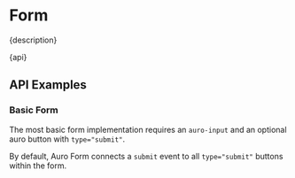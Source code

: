 
<Meta of={stories} />

# Form

<Markdown>{description}</Markdown>

<Markdown>{api}</Markdown>

## API Examples

### Basic Form
The most basic form implementation requires an `auro-input` and an optional auro button with `type="submit"`.

By default, Auro Form connects a `submit` event to all `type="submit"` buttons within the form.

<Canvas of={stories.Basic} />